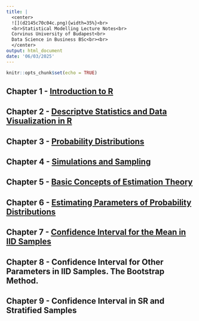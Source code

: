 ```yaml
---
title: |
  <center>
  ![](d2145c70c04c.png){width=35%}<br> 
  <br>Statistical Modelling Lecture Notes<br>
  Corvinus University of Budapest<br>
  Data Science in Business BSc<br><br>
  </center> 
output: html_document
date: '06/03/2025'
---
```


```r
knitr::opts_chunk$set(echo = TRUE)
```

## Chapter 1 - <a href="Chapter01.html" target="_blank">Introduction to R</a>

## Chapter 2 - <a href="Chapter02.html" target="_blank">Descriptve Statistics and Data Visualization in R</a>

## Chapter 3 - <a href="Chapter03.html" target="_blank">Probability Distributions</a>

## Chapter 4 - <a href="Chapter04.html" target="_blank">Simulations and Sampling</a>

## Chapter 5 - <a href="Chapter05.html" target="_blank">Basic Concepts of Estimation Theory</a>

## Chapter 6 - <a href="Chapter06.html" target="_blank">Estimating Parameters of Probability Distributions</a>

## Chapter 7 - <a href="Chapter07.html" target="_blank">Confidence Interval for the Mean in IID Samples</a>

## Chapter 8 - Confidence Interval for Other Parameters in IID Samples. The Bootstrap Method.

## Chapter 9 - Confidence Interval in SR and Stratified Samples

